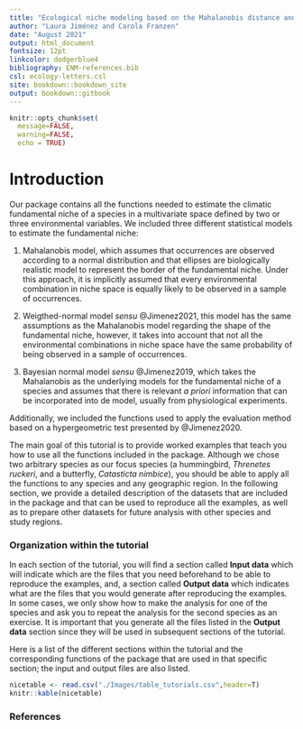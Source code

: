 ```yaml
---
title: "Ecological niche modeling based on the Mahalanobis distance and occurrence data"
author: "Laura Jiménez and Carola Franzen"
date: "August 2021"
output: html_document
fontsize: 12pt
linkcolor: dodgerblue4
bibliography: ENM-references.bib
csl: ecology-letters.csl
site: bookdown::bookdown_site
output: bookdown::gitbook
---
```


```r
knitr::opts_chunk$set(
  message=FALSE,
  warning=FALSE,
  echo = TRUE)

```

# Introduction

Our package contains all the functions needed to estimate the climatic fundamental niche of a species in a multivariate space defined by two or three environmental variables. We included three different statistical models to estimate the fundamental niche:

1) Mahalanobis model, which assumes that occurrences are observed according to a normal distribution and that ellipses are biologically realistic model to represent the border of the fundamental niche. Under this approach, it is implicitly assumed that every environmental combination in niche space is equally likely to be observed in a sample of occurrences.

2) Weigthed-normal model *sensu* @Jimenez2021, this model has the same assumptions as the Mahalanobis model regarding the shape of the fundamental niche, however, it takes into account that not all the environmental combinations in niche space have the same probability of being observed in a sample of occurrences. 

3) Bayesian normal model *sensu* @Jimenez2019, which takes the Mahalanobis as the underlying models for the fundamental niche of a species and assumes that there is relevant *a priori* information that can be incorporated into de model, usually from physiological experiments.

Additionally, we included the functions used to apply the evaluation method based on a hypergeometric test presented by @Jimenez2020.

The main goal of this tutorial is to provide worked examples that teach you how to use all the functions included in the package. Although we chose two arbitrary species as our focus species (a hummingbird, *Threnetes ruckeri*, and a butterfly, *Catasticta nimbice*), you should be able to apply all the functions to any species and any geographic region. In the following section, we provide a detailed description of the datasets that are included in the package and that can be used to reproduce all the examples, as well as to prepare other datasets for future analysis with other species and study regions.

### Organization within the tutorial

In each section of the tutorial, you will find a section called **Input data** which will indicate which are the files that you need beforehand to be able to reproduce the examples, and, a section called **Output data** which indicates what are the files that you would generate after reproducing the examples. In some cases, we only show how to make the analysis for one of the species and ask you to repeat the analysis for the second species as an exercise. It is important that you generate all the files listed in the **Output data** section since they will be used in subsequent sections of the tutorial.

Here is a list of the different sections within the tutorial and the corresponding functions of the package that are used in that specific section; the input and output files are also listed.

```r
nicetable <- read.csv("./Images/table_tutorials.csv",header=T)
knitr::kable(nicetable)
```

### References
